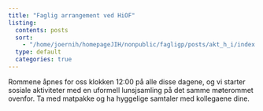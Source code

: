 ```yaml
---
title: "Faglig arrangement ved HiOF"
listing:
  contents: posts
  sort:
    - "/home/joernih/homepageJIH/nonpublic/fagligp/posts/akt_h_i/index.qmd"
  type: default
  categories: true
---
```


Rommene åpnes for oss klokken 12:00 på alle disse dagene, og vi starter sosiale aktiviteter med en uformell lunsjsamling på det samme møterommet ovenfor. Ta med matpakke og ha hyggelige samtaler med kollegaene dine.

